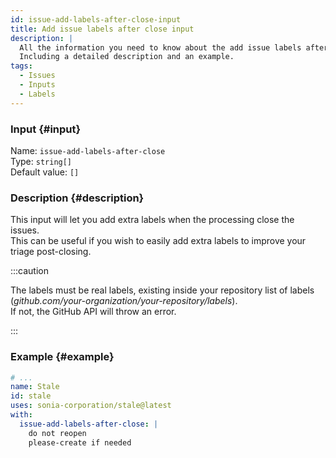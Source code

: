 ```yaml
---
id: issue-add-labels-after-close-input
title: Add issue labels after close input
description: |
  All the information you need to know about the add issue labels after close input.
  Including a detailed description and an example.
tags:
  - Issues
  - Inputs
  - Labels
---
```


### Input {#input}

Name: `issue-add-labels-after-close`  
Type: `string[]`  
Default value: `[]`

### Description {#description}

This input will let you add extra labels when the processing close the issues.  
This can be useful if you wish to easily add extra labels to improve your triage post-closing.

:::caution

The labels must be real labels, existing inside your repository list of labels (_github.com/your-organization/your-repository/labels_).  
If not, the GitHub API will throw an error.

:::

### Example {#example}

```yml {6-8}
# ...
name: Stale
id: stale
uses: sonia-corporation/stale@latest
with:
  issue-add-labels-after-close: |
    do not reopen
    please-create if needed
```
